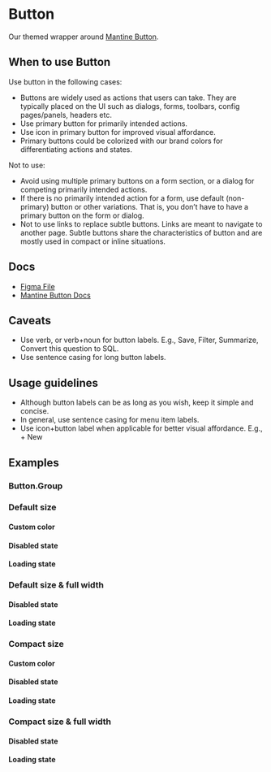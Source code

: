 
<Meta of={ButtonStories} />

# Button

Our themed wrapper around [Mantine Button](https://v6.mantine.dev/core/button/).

## When to use Button

Use button in the following cases:

- Buttons are widely used as actions that users can take. They are typically placed on the UI such as dialogs, forms, toolbars, config pages/panels, headers etc.
- Use primary button for primarily intended actions.
- Use icon in primary button for improved visual affordance.
- Primary buttons could be colorized with our brand colors for differentiating actions and states.

Not to use:

- Avoid using multiple primary buttons on a form section, or a dialog for competing primarily intended actions.
- If there is no primarily intended action for a form, use default (non-primary) button or other variations. That is, you don’t have to have a primary button on the form or dialog.
- Not to use links to replace subtle buttons. Links are meant to navigate to another page. Subtle buttons share the characteristics of button and are mostly used in compact or inline situations.

## Docs

- [Figma File](https://www.figma.com/file/Ey1rOyIxRHpmRvE9XrGyop/Buttons-%2F-Button?type=design&node-id=1-96&mode=design&t=yaNljw178EFJeU7k-0)
- [Mantine Button Docs](https://v6.mantine.dev/core/button/)

## Caveats

- Use verb, or verb+noun for button labels. E.g., Save, Filter, Summarize, Convert this question to SQL.
- Use sentence casing for long button labels.

## Usage guidelines

- Although button labels can be as long as you wish, keep it simple and concise.
- In general, use sentence casing for menu item labels.
- Use icon+button label when applicable for better visual affordance. E.g., + New

## Examples

<Canvas>
  <Story of={ButtonStories.Default_} />
</Canvas>

### Button.Group

<Canvas>
  <Story of={ButtonStories.ButtonGroup_} />
</Canvas>

### Default size

<Canvas>
  <Story of={ButtonStories.DefaultSize} />
</Canvas>

#### Custom color

<Canvas>
  <Story of={ButtonStories.DefaultSizeCustomColor} />
</Canvas>

#### Disabled state

<Canvas>
  <Story of={ButtonStories.DefaultSizeDisabled} />
</Canvas>

#### Loading state

<Canvas>
  <Story of={ButtonStories.DefaultSizeLoading} />
</Canvas>

### Default size & full width

<Canvas>
  <Story of={ButtonStories.DefaultSizeFullWidth} />
</Canvas>

#### Disabled state

<Canvas>
  <Story of={ButtonStories.DefaultSizeFullWidthDisabled} />
</Canvas>

#### Loading state

<Canvas>
  <Story of={ButtonStories.DefaultSizeFullWidthLoading} />
</Canvas>

### Compact size

<Canvas>
  <Story of={ButtonStories.CompactSize} />
</Canvas>

#### Custom color

<Canvas>
  <Story of={ButtonStories.CompactSizeCustomColor} />
</Canvas>

#### Disabled state

<Canvas>
  <Story of={ButtonStories.CompactSizeDisabled} />
</Canvas>

#### Loading state

<Canvas>
  <Story of={ButtonStories.CompactSizeLoading} />
</Canvas>

### Compact size & full width

<Canvas>
  <Story of={ButtonStories.CompactSizeFullWidth} />
</Canvas>

#### Disabled state

<Canvas>
  <Story of={ButtonStories.CompactSizeFullWidthDisabled} />
</Canvas>

#### Loading state

<Canvas>
  <Story of={ButtonStories.CompactSizeFullWidthLoading} />
</Canvas>
